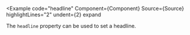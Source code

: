 
<Example
  code="headline"
  Component={Component}
  Source={Source}
  highlightLines="2"
  undent={2}
  expand
>
  The `headline` property can be used to set a headline.
</Example>

